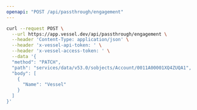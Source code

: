 ```yaml
---
openapi: "POST /api/passthrough/engagement"
---
```


<RequestExample>

```bash Request
curl --request POST \
  --url https://app.vessel.dev/api/passthrough/engagement \
  --header 'Content-Type: application/json' \
  --header 'x-vessel-api-token: ' \
  --header 'x-vessel-access-token: ' \
  --data '{
  "method": "PATCH",
  "path": "services/data/v53.0/sobjects/Account/0011A00001XQ4ZUQA1",
  "body": [
    {
      "Name": "Vessel"
    }
  ]
}'
```

</RequestExample>
